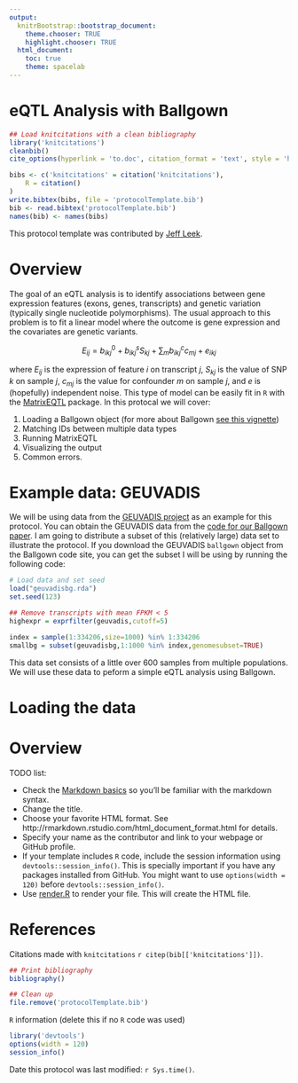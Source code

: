 ```yaml
---
output:
  knitrBootstrap::bootstrap_document:
    theme.chooser: TRUE
    highlight.chooser: TRUE
  html_document:
    toc: true
    theme: spacelab
---
```


eQTL Analysis with Ballgown
=================


```r
## Load knitcitations with a clean bibliography
library('knitcitations')
cleanbib()
cite_options(hyperlink = 'to.doc', citation_format = 'text', style = 'html')

bibs <- c('knitcitations' = citation('knitcitations'),
    R = citation()
)
write.bibtex(bibs, file = 'protocolTemplate.bib')
bib <- read.bibtex('protocolTemplate.bib')
names(bib) <- names(bibs)
```

This protocol template was contributed by [Jeff Leek](http://jtleek.com/).


# Overview

The goal of an eQTL analysis is to identify associations between gene expression features (exons, genes, transcripts) and genetic variation (typically single nucleotide polymorphisms). The usual approach to this problem is to fit a linear model where the outcome is gene expression and the covariates are genetic variants. 

$$ E_{ij} = b^0_{ikj} + b^s_{ikj} S_{kj} + \sum_{m} b^c_{ikj} c_{mj} + e_{ikj}$$

where $E_{ij}$ is the expression of feature $i$ on transcript $j$, $S_{kj}$ is the value of SNP $k$ on sample $j$, $c_{mj}$ is the value for confounder $m$ on sample $j$, and $e$ is (hopefully) independent noise. This type of model can be easily fit in `R` with the [MatrixEQTL](http://www.bios.unc.edu/research/genomic_software/Matrix_eQTL/) package. In this protocal we will cover:

1. Loading a Ballgown object (for more about Ballgown [see this vignette](http://bioconductor.org/packages/release/bioc/vignettes/ballgown/inst/doc/ballgown.html))
2. Matching IDs between multiple data types
3. Running MatrixEQTL 
4. Visualizing the output
5. Common errors. 

# Example data: GEUVADIS

We will be using data from the [GEUVADIS project](http://www.geuvadis.org/web/geuvadis) as an example for this protocol. You can obtain the GEUVADIS data from the [code for our Ballgown paper](https://github.com/leekgroup/ballgown_code). I am going to distribute a subset of this (relatively large) data set to illustrate the protocol. If you download the GEUVADIS `ballgown` object from the Ballgown code site, you can get the subset I will be using by running the following code: 

```r
# Load data and set seed
load("geuvadisbg.rda")
set.seed(123)

## Remove transcripts with mean FPKM < 5
highexpr = exprfilter(geuvadis,cutoff=5)

index = sample(1:334206,size=1000) %in% 1:334206
smallbg = subset(geuvadisbg,1:1000 %in% index,genomesubset=TRUE)
```

This data set consists of a little over 600 samples from multiple populations. We will use these data to peform a simple eQTL analysis using Ballgown. 

# Loading the data




# Overview


TODO list:

* Check the [Markdown basics](http://rmarkdown.rstudio.com/authoring_basics.html) so you'll be familiar with the markdown syntax.
* Change the title.
* Choose your favorite HTML format. See http://rmarkdown.rstudio.com/html_document_format.html for details.
* Specify your name as the contributor and link to your webpage or GitHub profile.
* If your template includes `R` code, include the session information using `devtools::session_info()`. This is specially important if you have any packages installed from GitHub. You might want to use `options(width = 120)` before `devtools::session_info()`.
* Use [render.R](../render.R) to render your file. This will create the HTML file.


# References



Citations made with `knitcitations` `r citep(bib[['knitcitations']])`.


```r
## Print bibliography
bibliography()
```

```r
## Clean up
file.remove('protocolTemplate.bib')
```

`R` information (delete this if no `R` code was used)

```r
library('devtools')
options(width = 120)
session_info()
```


Date this protocol was last modified: `r Sys.time()`.

